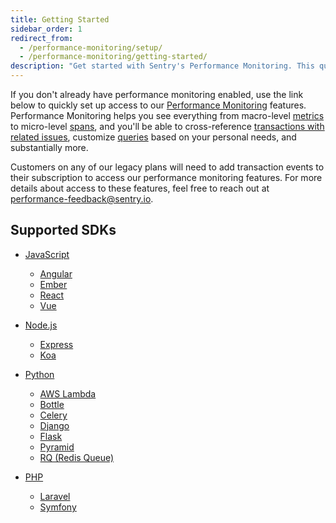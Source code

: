 ```yaml
---
title: Getting Started
sidebar_order: 1
redirect_from:
  - /performance-monitoring/setup/
  - /performance-monitoring/getting-started/
description: "Get started with Sentry's Performance Monitoring. This quick setup will empower you to see everything from macro-level metrics to micro-level spans, and you'll be able to cross-reference transactions with related issues and customize queries."
---
```


If you don't already have performance monitoring enabled, use the link below to quickly set up access to our [Performance Monitoring](/product/performance/) features. Performance Monitoring helps you see everything from macro-level [metrics](/product/performance/metrics/) to micro-level [spans](/product/performance/event-detail/), and you'll be able to cross-reference [transactions with related issues](/product/performance/transaction-summary/), customize [queries](/product/discover-queries/query-builder/) based on your personal needs, and substantially more.

<Alert>

Customers on any of our legacy plans will need to add transaction events to their subscription to access our performance monitoring features. For more details about access to these features, feel free to reach out at [performance-feedback@sentry.io](mailto:performance-feedback@sentry.io).

</Alert>

## Supported SDKs

- [JavaScript](/platforms/javascript/performance/)
  - [Angular](/platforms/javascript/guides/angular/performance/)
  - [Ember](/platforms/javascript/guides/ember/performance/)
  - [React](/platforms/javascript/guides/react/#monitor-performance)
  - [Vue](/platforms/javascript/guides/vue/#monitor-performance)

- [Node.js](/platforms/node/performance/)
  - [Express](/platforms/node/guides/express/#monitor-performance)
  - [Koa](/platforms/node/guides/koa/#monitor-performance)

- [Python](/platforms/python/performance/)
  - [AWS Lambda](/platforms/python/guides/aws-lambda/performance/)
  - [Bottle](/platforms/python/guides/bottle/performance/)
  - [Celery](/platforms/python/guides/celery/performance/)
  - [Django](/platforms/python/guides/django/performance/)
  - [Flask](/platforms/python/guides/flask/performance/)
  - [Pyramid](/platforms/python/guides/pyramid/performance/)
  - [RQ (Redis Queue)](/platforms/python/guides/rq/performance/)

- [PHP](/platforms/php/#monitor-performance)
  - [Laravel](/platforms/php/guides/laravel/#monitor-performance)
  - [Symfony](/platforms/php/guides/symfony/performance/)
